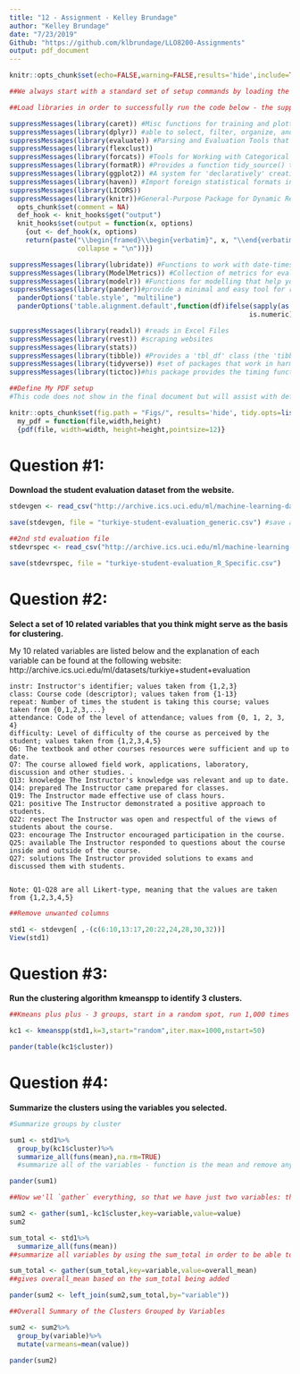 ---
title: "12 - Assignment - Kelley Brundage"
author: "Kelley Brundage"
date: "7/23/2019"
Github: "https://github.com/klbrundage/LLO8200-Assignments"
output: pdf_document
---

```{r setup, include=FALSE}
knitr::opts_chunk$set(echo=FALSE,warning=FALSE,results='hide',include=TRUE,messages=FALSE)

##We always start with a standard set of setup commands by loading the correct libraries. We will continue to work with our existing libraries and will add 'caret' in order to evaluate the perforance of a classifier.

##Load libraries in order to successfully run the code below - the suppressMessages coding will stop the install.packages information, etc.. from coming up in the Console and showing you what has run.

suppressMessages(library(caret)) #Misc functions for training and plotting classification and regression models.
suppressMessages(library(dplyr)) #able to select, filter, organize, and manipulate data stored within an R data frame
suppressMessages(library(evaluate)) #Parsing and Evaluation Tools that Provide More Details than the Default
suppressMessages(library(flexclust))
suppressMessages(library(forcats)) #Tools for Working with Categorical Variables (Factors)
suppressMessages(library(formatR)) #Provides a function tidy_source() to format R source code.
suppressMessages(library(ggplot2)) #A system for 'declaratively' creating graphics, based on "The Grammar of Graphics".
suppressMessages(library(haven)) #Import foreign statistical formats into R via the embedded 'ReadStat' C library
suppressMessages(library(LICORS))
suppressMessages(library(knitr))#General-Purpose Package for Dynamic Report Generation in R 
  opts_chunk$set(comment = NA)
  def_hook <- knit_hooks$get("output")
  knit_hooks$set(output = function(x, options)
    {out <- def_hook(x, options)
    return(paste("\\begin{framed}\\begin{verbatim}", x, "\\end{verbatim}\\end{framed}",
                 collapse = "\n"))})

suppressMessages(library(lubridate)) #Functions to work with date-times and time-spans: fast and user friendly parsing of date-time data, extraction and updating of components of a date-time
suppressMessages(library(ModelMetrics)) #Collection of metrics for evaluating models written in C++ using 'Rcpp'.
suppressMessages(library(modelr)) #Functions for modelling that help you seamlessly integrate modelling into a pipeline of data manipulation and visualisation.
suppressMessages(library(pander))#provide a minimal and easy tool for rendering R objects
  panderOptions('table.style', "multiline")
  panderOptions('table.alignment.default',function(df)ifelse(sapply(as.data.frame(df),
                                                            is.numeric),'right','left'))

suppressMessages(library(readxl)) #reads in Excel Files
suppressMessages(library(rvest)) #scraping websites
suppressMessages(library(stats))
suppressMessages(library(tibble)) #Provides a 'tbl_df' class (the 'tibble') that provides stricter checking and better formatting than the traditional data frame.
suppressMessages(library(tidyverse)) #set of packages that work in harmony because they share common data representations and 'API' design
suppressMessages(library(tictoc))#his package provides the timing functions 'tic' and 'toc' that can be nested. One can record all timings while a complex script is running, and examine the values later.

##Define My PDF setup
#This code does not show in the final document but will assist with definining the margin cutoff point and wraps the text to the next line.

knitr::opts_chunk$set(fig.path = "Figs/", results='hide', tidy.opts=list(width.cutoff=60)) 
  my_pdf = function(file,width,height)
  {pdf(file, width=width, height=height,pointsize=12)}

```

# Question #1:
**Download the student evaluation dataset from the website.**

```{r Student evaluation dataset}

stdevgen <- read_csv("http://archive.ics.uci.edu/ml/machine-learning-databases/00262/turkiye-student-evaluation_generic.csv")

save(stdevgen, file = "turkiye-student-evaluation_generic.csv") #save as excel file name cwurData.xlsx

##2nd std evaluation file
stdevrspec <- read_csv("http://archive.ics.uci.edu/ml/machine-learning-databases/00262/turkiye-student-evaluation_R_Specific.csv")

save(stdevrspec, file = "turkiye-student-evaluation_R_Specific.csv")

```


# Question #2:
**Select a set of 10 related variables that you think might serve as the basis for clustering.**

My 10 related variables are listed below and the explanation of each variable can be found at the following website: http://archive.ics.uci.edu/ml/datasets/turkiye+student+evaluation


    instr: Instructor's identifier; values taken from {1,2,3} 
    class: Course code (descriptor); values taken from {1-13} 
    repeat: Number of times the student is taking this course; values taken from {0,1,2,3,...} 
    attendance: Code of the level of attendance; values from {0, 1, 2, 3, 4} 
    difficulty: Level of difficulty of the course as perceived by the student; values taken from {1,2,3,4,5} 
    Q6: The textbook and other courses resources were sufficient and up to date.	
    Q7: The course allowed field work, applications, laboratory, discussion and other studies. . 
    Q13: knowledge The Instructor's knowledge was relevant and up to date. 
    Q14: prepared The Instructor came prepared for classes. 
    Q19: The Instructor made effective use of class hours.  
    Q21: positive The Instructor demonstrated a positive approach to students. 
    Q22: respect The Instructor was open and respectful of the views of students about the course. 
    Q23: encourage The Instructor encouraged participation in the course. 
    Q25: available The Instructor responded to questions about the course inside and outside of the course. 
    Q27: solutions The Instructor provided solutions to exams and discussed them with students. 
    

    Note: Q1-Q28 are all Likert-type, meaning that the values are taken from {1,2,3,4,5}

```{r Keep Ten Related Variables}
##Remove unwanted columns

std1 <- stdevgen[ ,-(c(6:10,13:17,20:22,24,28,30,32))]
View(std1)

```


# Question #3: 
**Run the clustering algorithm kmeanspp to identify 3 clusters.**

```{r Kmeans clustering algorithm, results="asis"}
##Kmeans plus plus - 3 groups, start in a random spot, run 1,000 times over 50 iterations.  Should get the same numbers but not in the same order.  Should group the same points from the data just may not be in the same grouping as the first run.

kc1 <- kmeanspp(std1,k=3,start="random",iter.max=1000,nstart=50)

pander(table(kc1$cluster))
```

# Question #4:
**Summarize the clusters using the variables you selected.**

```{r Sum Groups by Cluster, results="asis"}
#Summarize groups by cluster

sum1 <- std1%>%
  group_by(kc1$cluster)%>%
  summarize_all(funs(mean),na.rm=TRUE)
  #summarize all of the variables - function is the mean and remove any missing data

pander(sum1)
```

```{r Gather Cluster Data, results="asis"}
##Now we'll `gather` everything, so that we have just two variables: the proportion (as a number) and the variable (as a character).

sum2 <- gather(sum1,-kc1$cluster,key=variable,value=value)
sum2

sum_total <- std1%>%
  summarize_all(funs(mean))
##summarize all variables by using the sum_total in order to be able to compare the means for each of these four different groups with the means for the sample as a whole.

sum_total <- gather(sum_total,key=variable,value=overall_mean)
##gives overall_mean based on the sum_total being added

pander(sum2 <- left_join(sum2,sum_total,by="variable"))
```


```{r Summary of Group Variables, results="asis"}
##Overall Summary of the Clusters Grouped by Variables

sum2 <- sum2%>%
  group_by(variable)%>%
  mutate(varmeans=mean(value))

pander(sum2)
```
